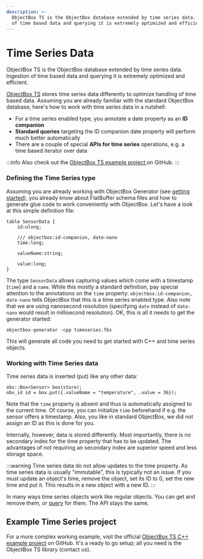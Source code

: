 ```yaml
---
description: >-
  ObjectBox TS is the ObjectBox database extended by time series data. Ingestion
  of time based data and querying it is extremely optimized and efficient.
---
```





# Time Series Data

ObjectBox TS is the ObjectBox database extended by time series data. Ingestion of time based data and querying it is extremely optimized and efficient.


[ObjectBox TS](https://objectbox.io/time-series-database/) stores time series data differently to optimize handling of time based data. Assuming you are already familiar with the standard ObjectBox database, here's how to work with time series data in a nutshell:

* For a time series enabled type, you annotate a date property as an **ID companion**
* **Standard queries** targeting the ID companion date property will perform much better automatically
* There are a couple of special **APIs for time series** operations, e.g. a time based iterator over data

:::info
Also check out the [ObjectBox TS example project ](https://github.com/objectbox/objectbox-ts-demo)on GitHub.
:::

### Defining the Time Series type

Assuming you are already working with ObjectBox Generator (see [getting started](getting-started.md)), you already know about FlatBuffer schema files and how to generate glue code to work conveniently with ObjectBox. Let's have a look at this simple definition file:

```fbs title="timeseries.fbs"
table SensorData {
    id:ulong;

    /// objectbox:id-companion, date-nano
    time:long;

    valueName:string;
    
    value:long;
}
```

The type `SensorData` allows capturing values which come with a timestamp (`time`) and a `name`. While this mostly a standard definition, pay special attention to the annotations on the `time` property: `objectbox:id-companion, date-nano` tells ObjectBox that this is a time series enabled type. Also note that we are using nanosecond resolution (specifying `date` instead of `date-nano` would result in millisecond resolution). OK, this is all it needs to get the generator started:

```
objectbox-generator -cpp timeseries.fbs
```

This will generate all code you need to get started with C++ and time series objects.

### Working with Time Series data

Time series data is inserted (put) like any other data:

```
obx::Box<Sensor> box(store);
obx_id id = box.put({.valueName = "temperature", .value = 36});
```

Note that the `time` property is absent and thus is automatically assigned to the current time. Of course, you can initialize `time` beforehand if e.g. the sensor offers a timestamp. Also, you like in standard ObjectBox, we did not assign an ID as this is done for you.

Internally, however, data is stored differently. Most importantly, there is no secondary index for the time property that has to be updated. The advantages of not requiring an secondary index are superior speed and less storage space.

:::warning
Time series data do not allow updates to the time property. As time series data is usually "immutable", this is typically not an issue. If you must update an object's time, remove the object, set its ID to 0, set the new time and put it. This results in a new object with a new ID.
:::

In many ways time series objects work like regular objects. You can get and remove them, or [query](queries.md) for them. The API stays the same.

## Example Time Series project

For a more complex working example, visit the official [ObjectBox TS C++ example project](https://github.com/objectbox/objectbox-ts-demo) on GitHub. It's a ready to go setup; all you need is the ObjectBox TS library (contact us).